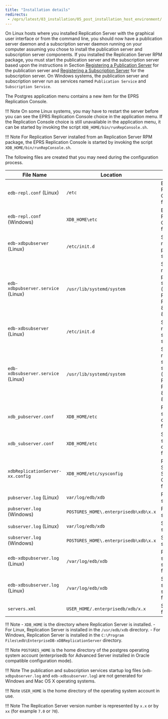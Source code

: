 ```yaml
---
title: "Installation details"
redirects:
 - /eprs/latest/03_installation/05_post_installation_host_environment/
---
```


On Linux hosts where you installed Replication Server with the graphical user interface or from the command line, you should now have a publication server daemon and a subscription server daemon running on your computer assuming you chose to install the publication server and subscription server components. If you installed the Replication Server RPM package, you must start the publication server and the subscription server based upon the instructions in Section [Registering a Publication Server](../../05_smr_operation/02_creating_publication/01_registering_publication_server/#registering_publication_server) for the publication server and [Registering a Subscription Server](../../05_smr_operation/03_creating_subscription/01_registering_subscription_server/#registering_subscription_server) for the subscription server. On Windows systems, the publication server and subscription server run as services named `Publication Service` and `Subscription Service`.

The Postgres application menu contains a new item for the EPRS Replication Console.

!!! Note
    On some Linux systems, you may have to restart the server before you can see the EPRS Replication Console choice in the application menu. If the Replication Console choice is still unavailable in the application menu, it can be started by invoking the script `XDB_HOME/bin/runRepConsole.sh`.

!!! Note
    For Replication Server installed from an Replication Server RPM package, the EPRS Replication Console is started by invoking the script `XDB_HOME/bin/runRepConsole.sh`.

The following files are created that you may need during the configuration process.

| File Name                          | Location                              | Description                                                                          |
| ---------------------------------- | ------------------------------------- | ------------------------------------------------------------------------------------ |
| `edb-repl.conf` (Linux)            | `/etc`                                | EPRS Replication Configuration file                                                   |
| `edb-repl.conf` (Windows)          | `XDB_HOME\etc`                        | EPRS Replication Configuration file                                                   |
| `edb-xdbpubserver` (Linux)         | `/etc/init.d`                         | Start, stop, or restart the publication server                                       |
| `edb-xdbpubserver.service` (Linux) | `/usr/lib/systemd/system`             | Start, stop, or restart the publication server (CentOS 7, RHEL 7, Rocky Linux 8, AlmaLinux 8, RHEL 8)  |
| `edb-xdbsubserver` (Linux)         | `/etc/init.d`                         | Start, stop, or restart the subscription server                                      |
| `edb-xdbsubserver.service` (Linux) | `/usr/lib/systemd/system`             | Start, stop, or restart the subscription server (CentOS 7, RHEL 7, Rocky Linux 8, AlmaLinux 8, RHEL 8) |
| `xdb_pubserver.conf`               | `XDB_HOME/etc`                        | Publication server configuration file                                                |
| `xdb_subserver.conf`               | `XDB_HOME/etc`                        | Subscription server configuration file                                               |
| `xdbReplicationServer-xx.config`   | `XDB_HOME/etc/sysconfig`              | Replication Server Startup Configuration file                                                       |
| `pubserver.log` (Linux)            | `var/log/edb/xdb`                     | Publication server log file                                                          |
| `pubserver.log` (Windows)          | `POSTGRES_HOME\.enterprisedb\xdb\x.x` | Publication server log file                                                          |
| `subserver.log` (Linux)            | `var/log/edb/xdb`                     | Subscription server log file                                                         |
| `subserver.log` (Windows)          | `POSTGRES_HOME\.enterprisedb\xdb\x.x` | Subscription server log file                                                         |
| `edb-xdbpubserver.log` (Linux)     | `/var/log/edb/xdb`                    | Publication services startup log file                                                |
| `edb-xdbsubserver.log` (Linux)     | `/var/log/edb/xdb`                    | Subscription services startup log file                                               |
| `servers.xml`                      | `USER_HOME/.enterprisedb/xdb/x.x`     | Server login file                                                                    |

!!! Note
    - `XDB_HOME` is the directory where Replication Server is installed. 
    - For Linux, Replication Server is installed in the `/usr/edb/xdb` directory.
    - For Windows, Replication Server is installed in the `C:\Program Files\edb\EnterpriseDB-xDBReplicationServer` directory.

!!! Note
    `POSTGRES_HOME` is the home directory of the postgres operating system account (enterprisedb for Advanced Server installed in Oracle compatible configuration mode).

!!! Note
    The publication and subscription services startup log files (`edb-xdbpubserver.log` and `edb-xdbsubserver.log`) are not generated for Windows and Mac OS X operating systems.

!!! Note
    `USER_HOME` is the home directory of the operating system account in use.

!!! Note
    The Replication Server version number is represented by `x.x` or by `xx` (for example `7.0` or `70`).
